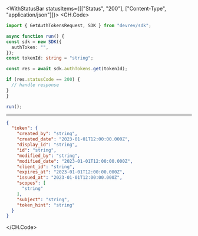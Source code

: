 

<WithStatusBar statusItems={[["Status", "200"], ["Content-Type", "application/json"]]}>
  <CH.Code>
  ```typescript Get.ts
  import { GetAuthTokensRequest, SDK } from "devrev/sdk";

async function run() {
  const sdk = new SDK({
    authToken: "",
  });
const tokenId: string = "string";

  const res = await sdk.authTokens.get(tokenId);

  if (res.statusCode == 200) {
    // handle response
  }
}

run();
  ```
  ---

  ```json Example Response
  {
    "token": {
      "created_by": "string",
      "created_date": "2023-01-01T12:00:00.000Z",
      "display_id": "string",
      "id": "string",
      "modified_by": "string",
      "modified_date": "2023-01-01T12:00:00.000Z",
      "client_id": "string",
      "expires_at": "2023-01-01T12:00:00.000Z",
      "issued_at": "2023-01-01T12:00:00.000Z",
      "scopes": [
        "string"
      ],
      "subject": "string",
      "token_hint": "string"
    }
  }
  ```
  </CH.Code>
</WithStatusBar>
